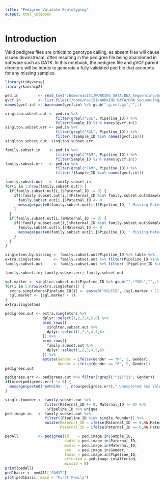 ```yaml
---
title: "Pedigree Validate Prototyping"
output: html_notebook
---
```


# Introduction
Valid pedigree files are critical to genotype calling, as absent files will cause issues downstream, often resulting in the pedigree file being abandoned in software such as GATK. In this notebook, the pedigree file and gVCF parent directory will be inputs to generate a fully validated ped file that accounts for any missing samples. 


```r
library(tidyverse)
library(kinship2)
```


```r
ped.in         <- read_tsv("/home/nas151/WORKING_DATA/DNA_Sequencing/Scripts/Ref/Pedigrees_in.txt") 
gvcf.in        <- list.files("/home/nas151/WORKING_DATA/DNA_Sequencing/Bridge/gVCF/", recursive = T, full.names = T, pattern = ".gz")
names(gvcf.in) <- basename(gvcf.in) %>% gsub(".g.vcf.gz","",.)
```


```r
singlton.subset.out <- ped.in %>% 
                       filter(grepl("SGL", Pipeline_ID)) %>% 
                       filter(Sample_ID %in% names(gvcf.in))
singlton.subset.err <- ped.in %>% 
                       filter(grepl("SGL", Pipeline_ID)) %>% 
                       filter(!(Sample_ID %in% names(gvcf.in)))
singlton.subset.out; singlton.subset.err
```



```r
family.subset.in    <- ped.in %>% 
                       filter(grepl("FAM", Pipeline_ID)) %>% 
                       filter(Sample_ID %in% names(gvcf.in))
family.subset.err   <- ped.in %>% 
                       filter(grepl("FAM", Pipeline_ID)) %>% 
                       filter(!(Sample_ID %in% names(gvcf.in)))

family.subset.out   <- family.subset.in
for(i in 1:nrow(family.subset.out)) {
  if(family.subset.out[i,]$Paternal_ID != 0) {
    if(!family.subset.out[i,]$Paternal_ID %in% family.subset.out$Sample_ID) {
      family.subset.out[i,]$Paternal_ID <- 0
      message(paste0(family.subset.out[i,]$Pipeline_ID, " Missing Paternal Sample, set to 0"))
    }
  }
  if(family.subset.out[i,]$Maternal_ID != 0) {
    if(!family.subset.out[i,]$Maternal_ID %in% family.subset.out$Sample_ID) {
      family.subset.out[i,]$Maternal_ID <- 0
      message(paste0(family.subset.out[i,]$Pipeline_ID, " Missing Maternal Sample, set to 0"))
    }
  }
}

singletons.by.missing <- family.subset.out$Pipeline_ID %>% table %>% .[.==1] %>% names
extra.singletons      <- family.subset.out %>% filter(Pipeline_ID %in% singletons.by.missing)
family.subset.out     <- family.subset.out %>% filter(!(Pipeline_ID %in% singletons.by.missing))

family.subset.in; family.subset.err; family.subset.out
```



```r
sgl.marker <- singlton.subset.out$Pipeline_ID %>% gsub("^.*?SGL","",.) %>% as.numeric %>% max
for(i in 1:nrow(extra.singletons)) {
  extra.singletons$Pipeline_ID[i] <- paste0("SGLFIX", (sgl.marker + 1))
  sgl.marker <- (sgl.marker + 1)
}
extra.singletons
```


```r
pedigrees.out <- extra.singletons %>% 
                 dplyr::select(1,2,3,4,5,6) %>% 
                 bind_rows({
                   singlton.subset.out %>% 
                   dplyr::select(1,2,3,4,5,6)
                 }) %>% 
                 bind_rows({
                   family.subset.out %>% 
                   dplyr::select(1,2,3,4,5,6)
                 }) %>% 
                 mutate(Gender = ifelse(Gender == "M", 1, Gender),
                        Gender = ifelse(Gender == "F", 2, Gender))
pedigrees.out

pedigrees.err <- pedigrees.out %>% filter(!grepl("^1$|^2$", Gender))
if(nrow(pedigrees.err) != 0) {
  message(paste0("WARNING: ", nrow(pedigrees.err)," Unexpected Sex Value(s)"))
}
```


```r
single.founder <- family.subset.out %>% 
                  filter(Paternal_ID != 0, Maternal_ID != 0) %>% 
                  .$Pipeline_ID %>% unique
ped.image.in   <- family.subset.out %>% 
                  filter((Pipeline_ID %in% single.founder)) %>%
                  mutate(Maternal_ID = ifelse(Maternal_ID == 0,NA,Maternal_ID),
                         Paternal_ID = ifelse(Paternal_ID == 0,NA,Paternal_ID))

pedAll         <- pedigree(id    = ped.image.in$Sample_ID, 
                           dadid = ped.image.in$Paternal_ID, 
                           momid = ped.image.in$Maternal_ID,
                           sex   = ped.image.in$Gender, 
                           famid = ped.image.in$Pipeline_ID,
                           affected = ped.image.in$Affected,
                           missid = 0)
print(pedAll)
ped1basic <- pedAll['FAM37']
plot(ped1basic, main = "First Family")

```





